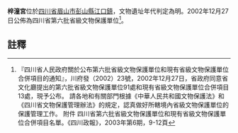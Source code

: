 {{msg:四川省文物保護單位
|名稱 = 梓潼宮
|編號 = 59
|圖片 = 
|級別 = S6
|分類 = 
|時代 = [[明代|明代]]
|地点 = [[四川省|四川省]][[眉山市|眉山市]][[彭山縣|彭山縣]][[江口鎮|江口鎮]]
|坐標 =
|登錄 = 2002年12月27日
}}
'''梓潼宮'''位於[[四川省|四川省]][[眉山市|眉山市]][[彭山縣|彭山縣]][[江口鎮|江口鎮]]，文物遺址年代判定為明。2002年12月27日公佈為四川省第六批省級文物保護單位<ref>『四川省人民政府關於公布第六批省級文物保護單位和現有省級文物保護單位合併項目的通知』，川府發（2002）23號，2002年12月27日，省政府同意省文化廳提出的第六批省級文物保護單位91處和現有省級文物保護單位合併項目13處，現予公布。 請各地和有關部門根據《中華人民共和國文物保護法》和《四川省文物保護管理辦法》的規定，認真做好所轄境內省級文物保護單位的保護管理工作。 附件 四川省第六批省級文物保護單位和現有省級文物保護單位合併項目名單。《四川政報》，2003年第6期，9-12頁</ref>。
==註釋==
{{reflist}}
{{文物保護單位小作品}}